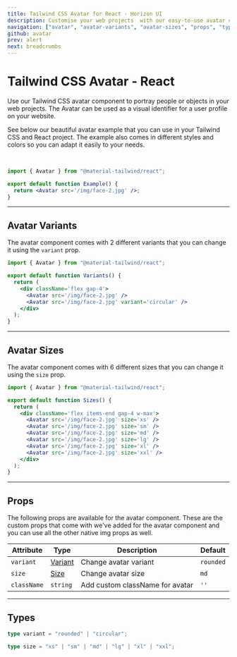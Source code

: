 ```yaml
---
title: Tailwind CSS Avatar for React - Horizon UI
description: Customise your web projects  with our easy-to-use avatar component for Tailwind CSS and React using Material Design guidelines.
navigation: ["avatar", "avatar-variants", "avatar-sizes", "props", "types"]
github: avatar
prev: alert
next: breadcrumbs
---
```


# Tailwind CSS Avatar - React

Use our Tailwind CSS avatar component to portray people or objects in your web projects. The Avatar can be used as a visual identifier for a user profile on your website.

See below our beautiful avatar example that you can use in your Tailwind CSS and React project. The example also comes in different styles and colors so you can adapt it easily to your needs.

<br />

<ComponentDemo id='avatar'>
  <Avatar src='/img/face-2.jpg' />
</ComponentDemo>

```jsx showLineNumbers
import { Avatar } from "@material-tailwind/react";

export default function Example() {
  return <Avatar src='/img/face-2.jpg' />;
}
```

---

## Avatar Variants

The avatar component comes with 2 different variants that you can change it using the <Code>variant</Code> prop.

<ComponentDemo id='avatar-variants'>
  <div className='flex gap-4'>
    <Avatar src='/img/face-2.jpg' />
    <Avatar src='/img/face-2.jpg' variant='circular' />
  </div>
</ComponentDemo>

```jsx showLineNumbers
import { Avatar } from "@material-tailwind/react";

export default function Variants() {
  return (
    <div className='flex gap-4'>
      <Avatar src='/img/face-2.jpg' />
      <Avatar src='/img/face-2.jpg' variant='circular' />
    </div>
  );
}
```

---

## Avatar Sizes

The avatar component comes with 6 different sizes that you can change it using the <Code>size</Code> prop.

<ComponentDemo id='avatar-sizes'>
  <div className='flex items-end gap-4 w-max'>
    <Avatar src='/img/face-2.jpg' size='xs' />
    <Avatar src='/img/face-2.jpg' size='sm' />
    <Avatar src='/img/face-2.jpg' size='md' />
    <Avatar src='/img/face-2.jpg' size='lg' />
    <Avatar src='/img/face-2.jpg' size='xl' />
    <Avatar src='/img/face-2.jpg' size='xxl' />
  </div>
</ComponentDemo>

```jsx showLineNumbers
import { Avatar } from "@material-tailwind/react";

export default function Sizes() {
  return (
    <div className='flex items-end gap-4 w-max'>
      <Avatar src='/img/face-2.jpg' size='xs' />
      <Avatar src='/img/face-2.jpg' size='sm' />
      <Avatar src='/img/face-2.jpg' size='md' />
      <Avatar src='/img/face-2.jpg' size='lg' />
      <Avatar src='/img/face-2.jpg' size='xl' />
      <Avatar src='/img/face-2.jpg' size='xxl' />
    </div>
  );
}
```

---

## Props

<span id='props' className='scroll-mt-48' />
The following props are available for the avatar component. These are the custom
props that come with we've added for the avatar component and you can use all the
other native img props as well.

| Attribute   | Type                      | Description                     | Default                    |
| ----------- | ------------------------- | ------------------------------- | -------------------------- |
| `variant`   | [Variant](#types)         | Change avatar variant           | <Code small>rounded</Code> |
| `size`      | [Size](#types)            | Change avatar size              | <Code small>md</Code>      |
| `className` | <Code small>string</Code> | Add custom className for avatar | `''`                       |

---

## Types

<span id='types' className='scroll-mt-48' />

```ts
type variant = "rounded" | "circular";
```

```ts
type size = "xs" | "sm" | "md" | "lg" | "xl" | "xxl";
```
